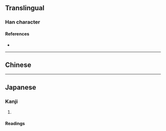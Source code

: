 {{also|灤}}
{{character info}}
==Translingual==

===Han character===
{{Han char|rn=85|rad=水|as=10|sn=13|four=|canj=EYCD|ids=⿰氵栾}}

====References====
* {{Han ref|kx=0643.241|hdz=31704.010|uh=6EE6|ud=28390}}

----

==Chinese==
{{zh-see|灤}}

----
==Japanese==
{{ja-kanji forms|滦|灤}}

===Kanji===
{{ja-kanji|grade=|rs=水10|kyu=灤}}

# {{rfdef|ja|sort=水10}}

====Readings====
{{ja-readings
|goon=らん
|kanon=らん
|kun=なが-れる}}